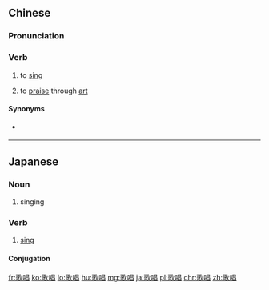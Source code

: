 ==Chinese==
{{zh-forms}}

===Pronunciation===
{{zh-pron
|m=gēchàng
|c=go1 coeng3
|h=pfs=kô-chhong
|mn=xm,qz:koa-chhiùⁿ/zz:ko-chhiòⁿ/xm:ko-chhiòng/qz:ko͘-chhiòng/zz:ko-chhiàng
|cat=v
}}

===Verb===
{{zh-verb}}

# to [[sing]]
# {{lb|zh|chiefly|Mainland}} to [[praise]] through [[art]]

====Synonyms====
* {{sense|to sing}} {{zh-l|唱歌}}

{{zh-cat|Intermediate}}

----

==Japanese==
{{ja-kanjitab|か|しょう|yomi=on}}

===Noun===
{{ja-noun|かしょう}}

# singing

===Verb===
{{ja-verb-suru|かしょう}}

# [[sing]]

====Conjugation====
{{ja-suru|かしょう}}

[[fr:歌唱]]
[[ko:歌唱]]
[[lo:歌唱]]
[[hu:歌唱]]
[[mg:歌唱]]
[[ja:歌唱]]
[[pl:歌唱]]
[[chr:歌唱]]
[[zh:歌唱]]